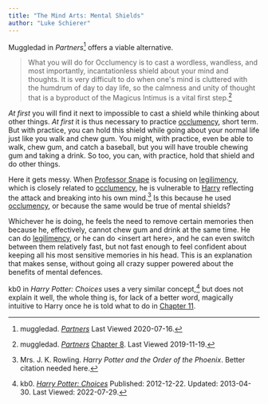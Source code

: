 ```yaml
---
title: "The Mind Arts: Mental Shields"
author: "Luke Schierer"
---
```


Muggledad in _Partners_[^20191119-7] offers a viable alternative.

> What you will do for Occlumency is to cast a wordless, wandless, and most
  importantly, incantationless shield about your mind and thoughts. It is very
  difficult to do when one's mind is cluttered with the humdrum of day to day
  life, so the calmness and unity of thought that is a byproduct of the Magicus
  Intimus is a vital first step.[^20191119-6]

_At first_ you will find it next to impossible to cast a shield while thinking
about other things.  _At first_ it is thus necessary to practice [occlumency][],
short term.  But with practice, you can hold this shield while going about your
normal life just like you walk and chew gum.  You might, with practice, even be
able to walk, chew gum, and catch a baseball, but you will have trouble chewing
gum and taking a drink.  So too, you can, with practice, hold that shield and do
other things.

Here it gets messy.  When [Professor Snape][Snape] is focusing on
[legilimency][], which is closely related to [occlumency][], he is vulnerable
to [Harry][] reflecting the attack and breaking into his own mind.[^20191119-8]
Is this because he used [occlumency][], or because the same would be true of
mental shields?

Whichever he is doing, he feels the need to remove certain memories then because
he, effectively, cannot chew gum and drink at the same time.  He can do
[legilimency][], or he can do &lt;insert art here&gt;, and he can even switch
between them relatively fast, but not fast enough to feel confident about
keeping all his most sensitive memories in his head.  This is an explanation
that makes sense, without going all crazy supper powered about the benefits of
mental defences.

kb0 in _Harry Potter: Choices_ uses a very similar concept,[^220729-1] but does
not explain it well, the whole thing is, for lack of a better word, magically
intuitive to Harry once he is told what to do in [Chapter 11][].


[legilimency]: <../spells/legilimens>

[occlumency]: <occlumency>

[Snape]: <../../../people/snape/severus>

[Harry]: <../../../people/potter/harry_james>

[Chapter 11]: <https://www.fanfiction.net/s/8820097/11/Harry-Potter-Choices>

[^220729-1]: kb0.
    _[Harry Potter: Choices](https://www.fanfiction.net/s/8820097)_
    Published: 2012-12-22. Updated: 2013-04-30. Last Viewed: 2022-07-29.

[^20191119-6]: muggledad.
    _[Partners](https://www.faenfiction.com/fanfics/harry_potter/harry/anyone/463/0)_
    [Chapter 8](https://www.faenfiction.com/fanfics/harry_potter/harry/anyone/463/17534>).
    Last Viewed 2019-11-19.

[^20191119-7]: muggledad.
    _[Partners](https://www.faenfiction.com/fanfics/harry_potter/harry/anyone/463/0)_
    Last Viewed 2020-07-16.

[^20191119-8]: Mrs. J. K. Rowling.  _Harry Potter and the Order of the Phoenix_.
    Better citation needed here.

